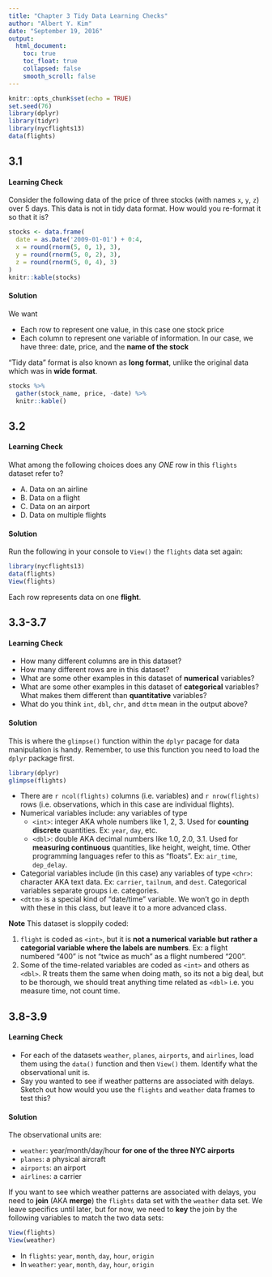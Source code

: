 ```yaml
---
title: "Chapter 3 Tidy Data Learning Checks"
author: "Albert Y. Kim"
date: "September 19, 2016"
output:
  html_document:
    toc: true
    toc_float: true
    collapsed: false
    smooth_scroll: false
---
```


```r
knitr::opts_chunk$set(echo = TRUE)
set.seed(76)
library(dplyr)
library(tidyr)
library(nycflights13)
data(flights)
```





## 3.1

#### Learning Check

Consider the following data of the price of three stocks (with names `x`, `y`, `z`) 
over 5 days. This data is not in tidy data format. How would you re-format it so that it is?

```r
stocks <- data.frame(
  date = as.Date('2009-01-01') + 0:4,
  x = round(rnorm(5, 0, 1), 3),
  y = round(rnorm(5, 0, 2), 3),
  z = round(rnorm(5, 0, 4), 3)
)
knitr::kable(stocks)
```

#### Solution

We want

* Each row to represent one value, in this case one stock price
* Each column to represent one variable of information. In our case, we have three: date, price, and the **name of the stock**

"Tidy data" format is also known as **long format**, unlike the original data which was in **wide format**.

```r
stocks %>% 
  gather(stock_name, price, -date) %>% 
  knitr::kable()
```





## 3.2

#### Learning Check

What among the following choices does any *ONE* row in this `flights` dataset refer to? 

* A. Data on an airline 
* B. Data on a flight
* C. Data on an airport
* D. Data on multiple flights


#### Solution

Run the following in your console to `View()` the `flights` data set again:

```r
library(nycflights13)
data(flights)
View(flights)
```

Each row represents data on one **flight**.





## 3.3-3.7

#### Learning Check

* How many different columns are in this dataset?
* How many different rows are in this dataset?
* What are some other examples in this dataset of **numerical** variables? 
* What are some other examples in this dataset of **categorical** variables? 
What makes them different than **quantitative** variables?
* What do you think `int`, `dbl`, `chr`, and `dttm` mean in the output above?

#### Solution

This is where the `glimpse()` function within the `dplyr` pacage for data
manipulation is handy. Remember, to use this function you need to load the
`dplyr` package first.

```r
library(dplyr)
glimpse(flights)
```

* There are `r ncol(flights)` columns (i.e. variables) and `r nrow(flights)`
rows (i.e. observations, which in this case are individual flights).
* Numerical variables include: any variables of type
    + `<int>`: integer AKA whole numbers like 1, 2, 3. Used for **counting discrete** quantities. Ex: `year`, `day`, etc.
    + `<dbl>`: double AKA decimal numbers like 1.0, 2.0, 3.1. Used for
    **measuring continuous** quantities, like height, weight, time. Other
    programming languages refer to this as "floats". Ex: `air_time`,
    `dep_delay`.
* Categorial variables include (in this case) any variables of type `<chr>`:
character AKA text data. Ex: `carrier`, `tailnum`,  and `dest`. Categorical
variables separate groups i.e. categories.
* `<dttm>` is a special kind of "date/time" variable. We won't go in depth with these in this class, but leave it to a more advanced class.

**Note** This dataset is sloppily coded:

1. `flight` is coded as `<int>`, but it is **not a numerical variable but rather
a categorial variable where the labels are numbers**. Ex: a flight numbered
"400" is not "twice as much" as a flight numbered "200".
1. Some of the time-related variables are coded as `<int>` and others as `<dbl>`. R treats them the
same when doing math, so its not a big deal, but to be thorough, we should treat anything
time related as `<dbl>` i.e. you measure time, not count time.





## 3.8-3.9

#### Learning Check

* For each of the datasets `weather`, `planes`, `airports`, and `airlines`, load
them using the `data()` function and then `View()` them. Identify what the
observational unit is.
* Say you wanted to see if weather patterns are associated with delays. Sketch
out how would you use the `flights` and `weather` data frames to test this?



#### Solution


The observational units are:

* `weather`: year/month/day/hour **for one of the three NYC airports**
* `planes`: a physical aircraft
* `airports`: an airport
* `airlines`: a carrier

If you want to see which weather patterns are associated with delays, you need to **join** (AKA **merge**) the `flights` data set with the `weather` data set.
We leave specifics until later, but for now, we need to **key** the join by the following variables to match the two data sets:

```r
View(flights)
View(weather)
```


* In `flights`: `year`, `month`, `day`, `hour`, `origin`
* In `weather`: `year`, `month`, `day`, `hour`, `origin`


